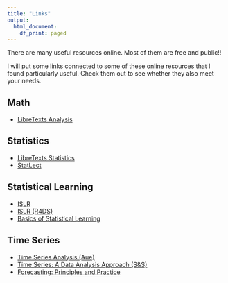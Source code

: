 ```yaml
---
title: "Links"
output: 
  html_document:
    df_print: paged
---
```


There are many useful resources online. Most of them are free and public!!

I will put some links connected to some of these online resources that I found particularly useful. Check them out to see whether they also meet your needs.

## Math 

* [LibreTexts Analysis](https://math.libretexts.org/Bookshelves/Analysis)

## Statistics 

* [LibreTexts Statistics](https://stats.libretexts.org)
* [StatLect](https://www.statlect.com/glossary/)

## Statistical Learning

* [ISLR](https://www.statlearning.com)
* [ISLR (R4DS)](https://r4ds.github.io/bookclub-islr/)
* [Basics of Statistical Learning](https://statisticallearning.org)

## Time Series 

* [Time Series Analysis (Aue)](https://stats.libretexts.org/Bookshelves/Advanced_Statistics/Time_Series_Analysis_(Aue))
* [Time Series: A Data Analysis Approach (S&S)](https://www.stat.pitt.edu/stoffer/tsda/)
* [Forecasting: Principles and Practice](https://otexts.com/fpp2/)

